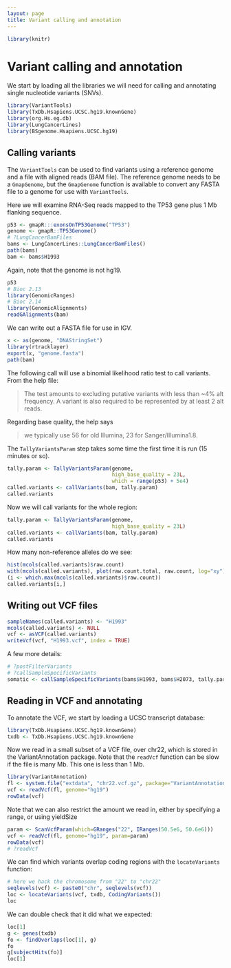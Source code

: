 ```yaml
---
layout: page
title: Variant calling and annotation
---
```


```r
library(knitr)

```
# Variant calling and annotation
We start by loading all the libraries we will need for calling and annotating single nucleotide variants (SNVs).

```r

library(VariantTools)
library(TxDb.Hsapiens.UCSC.hg19.knownGene)
library(org.Hs.eg.db)
library(LungCancerLines)
library(BSgenome.Hsapiens.UCSC.hg19)
```

## Calling variants

The `VariantTools` can be used to find variants using a reference genome and a file with aligned reads (BAM file). The reference genome needs to be a `GmapGenome`, but the `GmapGenome` function is available to convert any FASTA file to a genome for use with `VariantTools`.

Here we will examine RNA-Seq reads mapped to the TP53 gene plus 1 Mb flanking sequence.

```r
p53 <- gmapR:::exonsOnTP53Genome("TP53")
genome <- gmapR::TP53Genome()
# ?LungCancerBamFiles
bams <- LungCancerLines::LungCancerBamFiles()
path(bams)
bam <- bams$H1993
```

Again, note that the genome is not hg19.

```r
p53
# Bioc 2.13
library(GenomicRanges)
# Bioc 2.14
library(GenomicAlignments)
readGAlignments(bam)
```

We can write out a FASTA file for use in IGV.

```r
x <- as(genome, "DNAStringSet")
library(rtracklayer)
export(x, "genome.fasta")
path(bam)
```

The following call will use a binomial likelihood ratio test to call variants. From the help file:

> The test amounts to excluding putative variants with less than ~4% alt frequency. 
> A variant is also required to be represented by at least 2 alt reads. 

Regarding base quality, the help says 

> we typically use 56 for old Illumina, 23 for Sanger/Illumina1.8.

The `TallyVariantsParam` step takes some time the first time it is run (15 minutes or so).

```r
tally.param <- TallyVariantsParam(genome, 
                                  high_base_quality = 23L,
                                  which = range(p53) + 5e4)                             
called.variants <- callVariants(bam, tally.param)
called.variants
```

Now we will call variants for the whole region:

```r
tally.param <- TallyVariantsParam(genome, 
                                  high_base_quality = 23L)                                
called.variants <- callVariants(bam, tally.param)
called.variants
```

How many non-reference alleles do we see:

```r
hist(mcols(called.variants)$raw.count)
with(mcols(called.variants), plot(raw.count.total, raw.count, log="xy"))
(i <- which.max(mcols(called.variants)$raw.count))
called.variants[i,]
```

## Writing out VCF files

```r
sampleNames(called.variants) <- "H1993"
mcols(called.variants) <- NULL
vcf <- asVCF(called.variants)
writeVcf(vcf, "H1993.vcf", index = TRUE)
```

A few more details:

```r
# ?postFilterVariants
# ?callSampleSpecificVariants
somatic <- callSampleSpecificVariants(bams$H1993, bams$H2073, tally.param)
```


## Reading in VCF and annotating

To annotate the VCF, we start by loading a UCSC transcript database:

```r
library(TxDb.Hsapiens.UCSC.hg19.knownGene)
txdb <- TxDb.Hsapiens.UCSC.hg19.knownGene
```

Now we read in a small subset of a VCF file, over chr22, which is stored in the VariantAnnotation package. Note that the `readVcf` function can be slow if the file is many Mb. This one is less than 1 Mb.

```r
library(VariantAnnotation)
fl <- system.file("extdata", "chr22.vcf.gz", package="VariantAnnotation")
vcf <- readVcf(fl, genome="hg19")
rowData(vcf)
```

Note that we can also restrict the amount we read in, either by specifying a range, or using yieldSize

```r
param <- ScanVcfParam(which=GRanges("22", IRanges(50.5e6, 50.6e6)))
vcf <- readVcf(fl, genome="hg19", param=param)
rowData(vcf)
# ?readVcf
```

We can find which variants overlap coding regions with the `locateVariants` function:

```r
# here we hack the chromosome from "22" to "chr22"
seqlevels(vcf) <- paste0("chr", seqlevels(vcf))
loc <- locateVariants(vcf, txdb, CodingVariants())
loc
```

We can double check that it did what we expected:

```r
loc[1]
g <- genes(txdb)
fo <- findOverlaps(loc[1], g)
fo
g[subjectHits(fo)]
loc[1]
```


